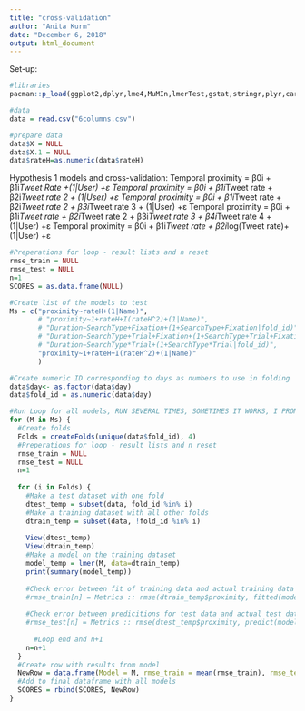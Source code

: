 ```yaml
---
title: "cross-validation"
author: "Anita Kurm"
date: "December 6, 2018"
output: html_document
---
```

Set-up:
```r
#libraries 
pacman::p_load(ggplot2,dplyr,lme4,MuMIn,lmerTest,gstat,stringr,plyr,caret,modelr,ModelMetrics,Metrics, tidyverse,simr,MASS)

#data
data = read.csv("6columns.csv")

#prepare data
data$X = NULL
data$X.1 = NULL
data$rateH=as.numeric(data$rateH)
```


Hypothesis 1 models and cross-validation:
Temporal proximity = β0i + β1i*Tweet Rate +(1|User) +ε
Temporal proximity = β0i + β1i*Tweet rate + β2i*Tweet rate 2 + (1|User) +ε
Temporal proximity = β0i + β1i*Tweet rate + β2i*Tweet rate 2 + β3i*Tweet rate 3 + (1|User) +ε
Temporal proximity = β0i + β1i*Tweet rate + β2i*Tweet rate 2 + β3i*Tweet rate 3 + β4i*Tweet rate 4 + (1|User) +ε
Temporal proximity = β0i + β1i*Tweet rate + β2i*log(Tweet rate)+ (1|User) +ε

```r
#Preperations for loop - result lists and n reset
rmse_train = NULL
rmse_test = NULL
n=1
SCORES = as.data.frame(NULL)

#Create list of the models to test
Ms = c("proximity~rateH+(1|Name)",
       # "proximity~1+rateH+I(rateH^2)+(1|Name)",
       # "Duration~SearchType+Fixation+(1+SearchType+Fixation|fold_id)",
       # "Duration~SearchType+Trial+Fixation+(1+SearchType+Trial+Fixation|fold_id)",
       # "Duration~SearchType*Trial+(1+SearchType*Trial|fold_id)",
       "proximity~1+rateH+I(rateH^2)+(1|Name)"
       )

#Create numeric ID corresponding to days as numbers to use in folding
data$day<- as.factor(data$day)
data$fold_id = as.numeric(data$day)

#Run Loop for all models, RUN SEVERAL TIMES, SOMETIMES IT WORKS, I PROMISE
for (M in Ms) {
  #Create folds
  Folds = createFolds(unique(data$fold_id), 4)
  #Preperations for loop - result lists and n reset
  rmse_train = NULL
  rmse_test = NULL
  n=1
  
  for (i in Folds) {
    #Make a test dataset with one fold
    dtest_temp = subset(data, fold_id %in% i)
    #Make a training dataset with all other folds
    dtrain_temp = subset(data, !fold_id %in% i)
    
    View(dtest_temp)
    View(dtrain_temp)
    #Make a model on the training dataset
    model_temp = lmer(M, data=dtrain_temp)
    print(summary(model_temp))
    
    #Check error between fit of training data and actual training data
    #rmse_train[n] = Metrics :: rmse(dtrain_temp$proximity, fitted(model_temp))
    
    #Check error between predicitions for test data and actual test data
    #rmse_test[n] = Metrics :: rmse(dtest_temp$proximity, predict(model_temp, dtest_temp, allow.new.levels=T)) 
  
      #Loop end and n+1
    n=n+1
  }
  #Create row with results from model
  NewRow = data.frame(Model = M, rmse_train = mean(rmse_train), rmse_test = mean(rmse_test))
  #Add to final dataframe with all models
  SCORES = rbind(SCORES, NewRow) 
}

```

